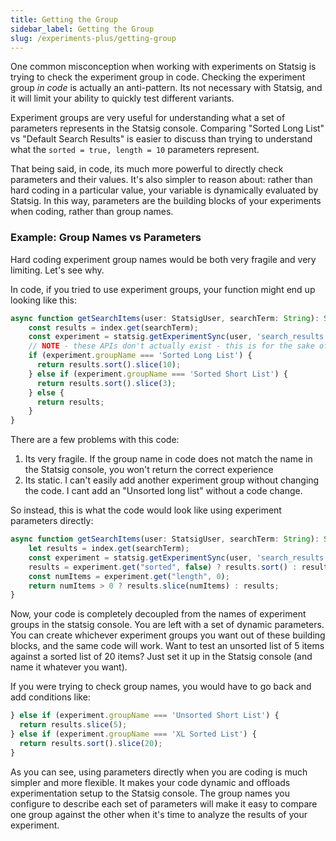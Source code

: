 ```yaml
---
title: Getting the Group
sidebar_label: Getting the Group
slug: /experiments-plus/getting-group
---
```


One common misconception when working with experiments on Statsig is trying to check the experiment group in code.  Checking the experiment group _in code_ is actually an anti-pattern.  Its not necessary with Statsig, and it will limit your ability to quickly test different variants.

Experiment groups are very useful for understanding what a set of parameters represents in the Statsig console.  Comparing "Sorted Long List" vs "Default Search Results"
is easier to discuss than trying to understand what the `sorted = true, length = 10` parameters represent.

That being said, in code, its much more powerful to directly check parameters and their values. It's also simpler to reason about: rather than hard 
coding in a particular value, your variable is dynamically evaluated by Statsig.  In this way, parameters are the building blocks of your experiments when coding, rather than group names.

### Example: Group Names vs Parameters
Hard coding experiment group names would be both very fragile and very limiting.  Let's see why.

In code, if you tried to use experiment groups, your function might end up looking like this:

```ts
async function getSearchItems(user: StatsigUser, searchTerm: String): String[] {
    const results = index.get(searchTerm);
    const experiment = statsig.getExperimentSync(user, 'search_results');
    // NOTE - these APIs don't actually exist - this is for the sake of an example
    if (experiment.groupName === 'Sorted Long List') {
      return results.sort().slice(10);
    } else if (experiment.groupName === 'Sorted Short List') {
      return results.sort().slice(3);
    } else {
      return results;
    }
}
```

There are a few problems with this code:

1. Its very fragile.  If the group name in code does not match the name in the Statsig console, you won't return the correct experience
2. Its static.  I can't easily add another experiment group without changing the code.  I cant add an "Unsorted long list" without a code change.

So instead, this is what the code would look like using experiment parameters directly:

```ts
async function getSearchItems(user: StatsigUser, searchTerm: String): String[] {
    let results = index.get(searchTerm);
    const experiment = statsig.getExperimentSync(user, 'search_results');
    results = experiment.get("sorted", false) ? results.sort() : results;
    const numItems = experiment.get("length", 0);
    return numItems > 0 ? results.slice(numItems) : results;
}
```

Now, your code is completely decoupled from the names of experiment groups in the statsig console.  You are left with a set of dynamic parameters.
You can create whichever experiment groups you want out of these building blocks, and the same code will work.  Want to test an unsorted list of 5 items
against a sorted list of 20 items?  Just set it up in the Statsig console (and name it whatever you want).

If you were trying to check group names, you would have to go back and add conditions like:

```ts
} else if (experiment.groupName === 'Unsorted Short List') {
  return results.slice(5);
} else if (experiment.groupName === 'XL Sorted List') {
  return results.sort().slice(20);
}
```

As you can see, using parameters directly when you are coding is much simpler and more flexible.  It makes your code dynamic and offloads experimentation setup to the Statsig console.  The group names you configure to describe each set of parameters will make it easy to compare one group against the other when it's time to analyze the results of your experiment.

